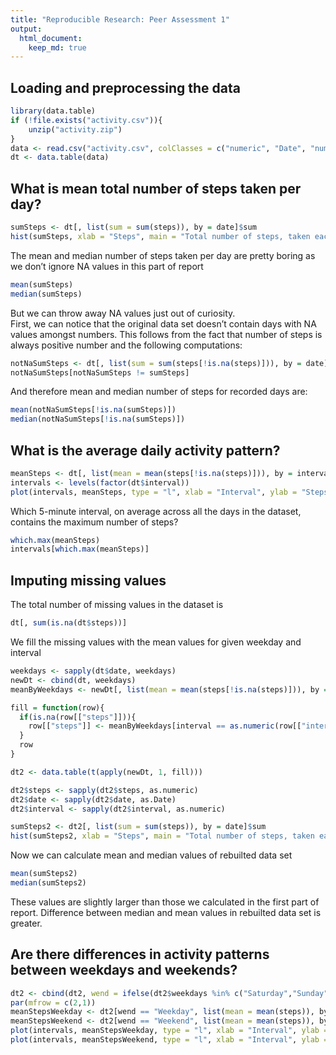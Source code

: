 ```yaml
---
title: "Reproducible Research: Peer Assessment 1"
output: 
  html_document:
    keep_md: true
---
```


  
## Loading and preprocessing the data
```r
library(data.table)
if (!file.exists("activity.csv")){
    unzip("activity.zip")
}
data <- read.csv("activity.csv", colClasses = c("numeric", "Date", "numeric"))
dt <- data.table(data)
```


## What is mean total number of steps taken per day?

```r
sumSteps <- dt[, list(sum = sum(steps)), by = date]$sum
hist(sumSteps, xlab = "Steps", main = "Total number of steps, taken each day", col = "green")
```

The mean and median number of steps taken per day are pretty boring as we don't ignore NA values in this part of report

```r
mean(sumSteps)
median(sumSteps)
```

But we can throw away NA values just out of curiosity.  
First, we can notice that the original data set doesn't contain days with NA values amongst numbers. This follows from the fact that number of steps is always positive number and the following computations: 

```r
notNaSumSteps <- dt[, list(sum = sum(steps[!is.na(steps)])), by = date]$sum
notNaSumSteps[notNaSumSteps != sumSteps]
```

And therefore mean and median number of steps for recorded days are: 

```r
mean(notNaSumSteps[!is.na(sumSteps)])
median(notNaSumSteps[!is.na(sumSteps)])
```



## What is the average daily activity pattern?

```r
meanSteps <- dt[, list(mean = mean(steps[!is.na(steps)])), by = interval]$mean
intervals <- levels(factor(dt$interval))
plot(intervals, meanSteps, type = "l", xlab = "Interval", ylab = "Steps", main = "Average daily activity")
```

Which 5-minute interval, on average across all the days in the dataset, contains the maximum number of steps?

```r
which.max(meanSteps)
intervals[which.max(meanSteps)]
```

## Imputing missing values

The total number of missing values in the dataset is
  
```r
dt[, sum(is.na(dt$steps))]
```

We fill the missing values with the mean values for given weekday and interval

```r

weekdays <- sapply(dt$date, weekdays)
newDt <- cbind(dt, weekdays)
meanByWeekdays <- newDt[, list(mean = mean(steps[!is.na(steps)])), by = c("interval", "weekdays")]

fill = function(row){
  if(is.na(row[["steps"]])){
    row[["steps"]] <- meanByWeekdays[interval == as.numeric(row[["interval"]]) & weekdays == row[["weekdays"]]]$mean
  }
  row
}

dt2 <- data.table(t(apply(newDt, 1, fill)))

dt2$steps <- sapply(dt2$steps, as.numeric)
dt2$date <- sapply(dt2$date, as.Date)
dt2$interval <- sapply(dt2$interval, as.numeric)

sumSteps2 <- dt2[, list(sum = sum(steps)), by = date]$sum
hist(sumSteps2, xlab = "Steps", main = "Total number of steps, taken each day", col = "violet")
```

Now we can calculate mean and median values of rebuilted data set

```r
mean(sumSteps2)
median(sumSteps2)
```

These values are slightly larger than those we calculated in the first part of report. Difference between median and mean values in rebuilted data set is greater. 

## Are there differences in activity patterns between weekdays and weekends?

```r
dt2 <- cbind(dt2, wend = ifelse(dt2$weekdays %in% c("Saturday","Sunday"), "Weekend", "Weekday"))
par(mfrow = c(2,1))
meanStepsWeekday <- dt2[wend == "Weekday", list(mean = mean(steps)), by = interval]$mean
meanStepsWeekend <- dt2[wend == "Weekend", list(mean = mean(steps)), by = interval]$mean
plot(intervals, meanStepsWeekday, type = "l", xlab = "Interval", ylab = "Steps", main = "Average weekday daily activity")
plot(intervals, meanStepsWeekend, type = "l", xlab = "Interval", ylab = "Steps", main = "Average weekend daily activity")
```